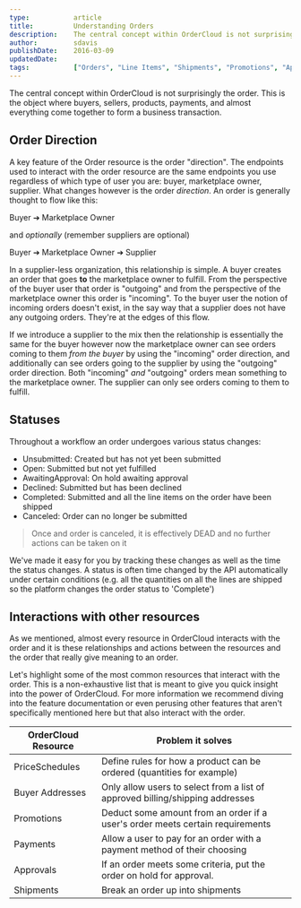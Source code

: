 ```yaml
---
type:           article
title:          Understanding Orders
description:    The central concept within OrderCloud is not surprisingly the order. This is the object where buyers, sellers, products, payments, and almost everything come together to form a business transaction.
author:         sdavis
publishDate:    2016-03-09
updatedDate:
tags:           ["Orders", "Line Items", "Shipments", "Promotions", "Approval Rules", "Buyer Addresses", "Payments"]
---
```


The central concept within OrderCloud is not surprisingly the order. This is the object where buyers, sellers, products, payments, and almost everything come together to form a business transaction.

## Order Direction

A key feature of the Order resource is the order "direction". The endpoints used to interact with the order resource are the same endpoints you use regardless of which type of user you are: buyer, marketplace owner, supplier. What changes however is the order _direction_. An order is generally thought to flow like this:

Buyer ➔ Marketplace Owner

and _optionally_ (remember suppliers are optional)

Buyer ➔ Marketplace Owner ➔ Supplier

In a supplier-less organization, this relationship is simple. A buyer creates an order that goes **to** the marketplace owner to fulfill. From the perspective of the buyer user that order is "outgoing" and from the perspective of the marketplace owner this order is "incoming". To the buyer user the notion of incoming orders doesn't exist, in the say way that a supplier does not have any outgoing orders. They're at the edges of this flow.

If we introduce a supplier to the mix then the relationship is essentially the same for the buyer however now the marketplace owner can see orders coming to them _from the buyer_ by using the "incoming" order direction, and additionally can see orders going to the supplier by using the "outgoing" order direction. Both "incoming" _and_ "outgoing" orders mean something to the marketplace owner. The supplier can only see orders coming to them to fulfill.

## Statuses

Throughout a workflow an order undergoes various status changes:

- Unsubmitted: Created but has not yet been submitted
- Open: Submitted but not yet fulfilled
- AwaitingApproval: On hold awaiting approval
- Declined: Submitted but has been declined
- Completed: Submitted and all the line items on the order have been shipped
- Canceled: Order can no longer be submitted

> Once and order is canceled, it is effectively DEAD and no further actions can be taken on it


We've made it easy for you by tracking these changes as well as the time the status changes. A status is often time changed by the API automatically under certain conditions (e.g. all the quantities on all the lines are shipped so the platform changes the order status to 'Complete')

## Interactions with other resources

As we mentioned, almost every resource in OrderCloud interacts with the order and it is these relationships and actions between the resources and the order that really give meaning to an order.

Let's highlight some of the most common resources that interact with the order. This is a non-exhaustive list that is meant to give you quick insight into the power of OrderCloud. For more information we recommend diving into the feature documentation or even perusing other features that aren't specifically mentioned here but that also interact with the order.

| OrderCloud Resource | Problem it solves                                                             |
| ------------------- | ----------------------------------------------------------------------------- |
| PriceSchedules      | Define rules for how a product can be ordered (quantities for example)        |
| Buyer Addresses     | Only allow users to select from a list of approved billing/shipping addresses |
| Promotions          | Deduct some amount from an order if a user's order meets certain requirements |
| Payments            | Allow a user to pay for an order with a payment method of their choosing      |
| Approvals           | If an order meets some criteria, put the order on hold for approval.          |
| Shipments           | Break an order up into shipments                                              |
